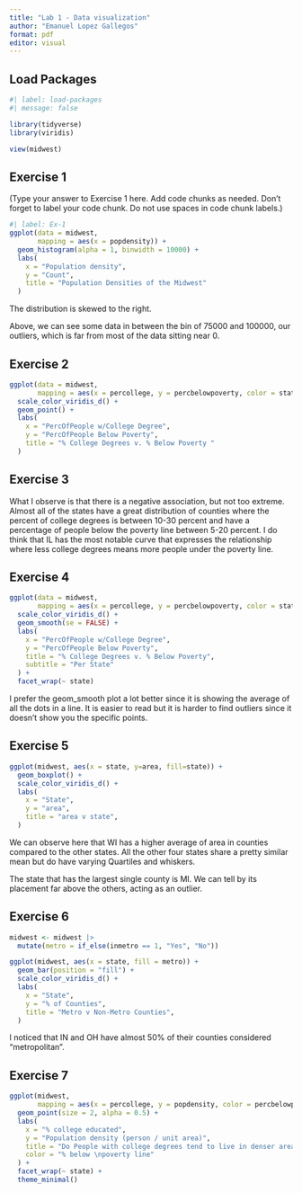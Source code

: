 ```yaml
---
title: "Lab 1 - Data visualization"
author: "Emanuel Lopez Gallegos"
format: pdf
editor: visual
---
```


## Load Packages

```r
#| label: load-packages
#| message: false

library(tidyverse)
library(viridis)
```
```r
view(midwest)
```

## Exercise 1

(Type your answer to Exercise 1 here. Add code chunks as needed. Don't forget to label your code chunk. Do not use spaces in code chunk labels.)
```r
#| label: Ex-1
ggplot(data = midwest, 
       mapping = aes(x = popdensity)) +
  geom_histogram(alpha = 1, binwidth = 10000) + 
  labs(
    x = "Population density",
    y = "Count", 
    title = "Population Densities of the Midwest"
  )
```
The distribution is skewed to the right. 

Above, we can see some data in between the bin of 75000 and 100000, our outliers, which is far from most of the data sitting near 0.

## Exercise 2

```r
ggplot(data = midwest, 
       mapping = aes(x = percollege, y = percbelowpoverty, color = state)) +
  scale_color_viridis_d() +
  geom_point() + 
  labs(
    x = "PercOfPeople w/College Degree",
    y = "PercOfPeople Below Poverty", 
    title = "% College Degrees v. % Below Poverty "
  ) 
```
## Exercise 3

What I observe is that there is a negative association, but not too extreme. Almost all of the states have a great distribution of counties where the percent of college degrees is between 10-30 percent and have a percentage of people below the poverty line between 5-20 percent. I do think that IL has the most notable curve that expresses the relationship where less college degrees means more people under the poverty line. 

## Exercise 4
```r
ggplot(data = midwest, 
       mapping = aes(x = percollege, y = percbelowpoverty, color = state)) +
  scale_color_viridis_d() + 
  geom_smooth(se = FALSE) +
  labs(
    x = "PercOfPeople w/College Degree",
    y = "PercOfPeople Below Poverty", 
    title = "% College Degrees v. % Below Poverty",
    subtitle = "Per State"
  ) + 
  facet_wrap(~ state)
```

I prefer the geom_smooth plot a lot better since it is showing the average of all the dots in a line. It is easier to read but it is harder to find outliers since it doesn't show you the specific points. 

## Exercise 5

```r
ggplot(midwest, aes(x = state, y=area, fill=state)) +
  geom_boxplot() +
  scale_color_viridis_d() +
  labs(
    x = "State",
    y = "area", 
    title = "area v state",
  ) 
```
We can observe here that WI has a higher average of area in counties compared to the other states. All the other four states share a pretty similar mean but do have varying Quartiles and whiskers. 

The state that has the largest single county is MI. We can tell by its placement far above the others, acting as an outlier. 

## Exercise 6

```r
midwest <- midwest |>
  mutate(metro = if_else(inmetro == 1, "Yes", "No"))
```
```r
ggplot(midwest, aes(x = state, fill = metro)) +
  geom_bar(position = "fill") +
  scale_color_viridis_d() +
  labs(
    x = "State",
    y = "% of Counties", 
    title = "Metro v Non-Metro Counties",
  ) 
```
I noticed that IN and OH have almost 50% of their counties considered "metropolitan".

## Exercise 7

```r
ggplot(midwest, 
       mapping = aes(x = percollege, y = popdensity, color = percbelowpoverty)) +
  geom_point(size = 2, alpha = 0.5) +
  labs(
    x = "% college educated",
    y = "Population density (person / unit area)", 
    title = "Do People with college degrees tend to live in denser areas?",
    color = "% below \npoverty line"
  ) + 
  facet_wrap(~ state) + 
  theme_minimal()
```

